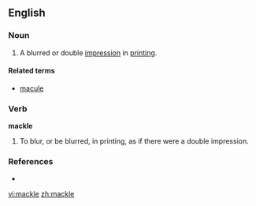 ==English==

===Noun===
{{en-noun}}

# {{obsolete}} A blurred or double [[impression]] in [[printing]].

====Related terms====
* [[macule]]

===Verb===
'''mackle'''

# {{obsolete}} To blur, or be blurred, in printing, as if there were a double impression.

===References===
* {{R:1913}}

[[vi:mackle]]
[[zh:mackle]]
